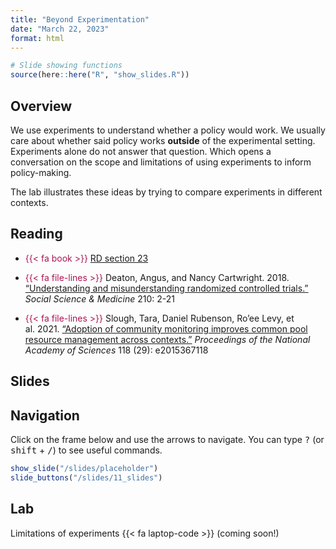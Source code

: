 ```yaml
---
title: "Beyond Experimentation"
date: "March 22, 2023"
format: html
---
```



```r
# Slide showing functions
source(here::here("R", "show_slides.R"))
```

## Overview

We use experiments to understand whether a policy would work. We usually care about whether said policy works **outside** of the experimental setting. Experiments alone do not answer that question. Which opens a conversation on the scope and limitations of using experiments to inform policy-making.

The lab illustrates these ideas by trying to compare experiments in different contexts.


## Reading

- [{{< fa book >}}]{style="color: #ac1455;"} [RD section 23](https://book.declaredesign.org/integration.html)

- [{{< fa file-lines >}}]{style="color: #ac1455;"} Deaton, Angus, and Nancy Cartwright. 2018. [“Understanding and misunderstanding randomized controlled trials.”](https://doi.org/10.1016/j.socscimed.2017.12.005) *Social Science & Medicine* 210: 2-21


- [{{< fa file-lines >}}]{style="color: #ac1455;"} Slough, Tara, Daniel Rubenson, Ro’ee Levy, et al. 2021. [“Adoption of community monitoring improves common pool resource management across contexts.”](https://doi.org/10.1073/pnas.2015367118) *Proceedings of the National Academy of Sciences* 118 (29): e2015367118



## Slides

::: {.callout-tip}
## Navigation

Click on the frame below and use the arrows to navigate. You can type <kbd>?</kbd> (or <kbd>shift</kbd> + <kbd>/</kbd>) to see useful commands.
:::

```r
show_slide("/slides/placeholder")
slide_buttons("/slides/11_slides")
```

## Lab

Limitations of experiments {{< fa laptop-code >}} (coming soon!)
